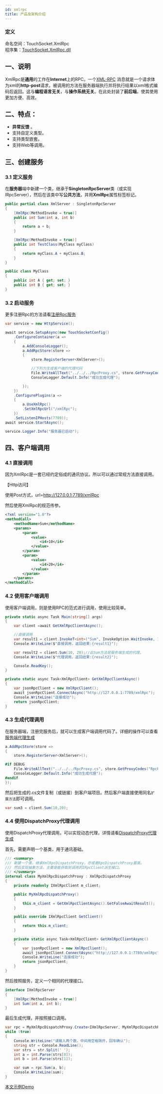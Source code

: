 ```yaml
---
id: xmlrpc
title: 产品及架构介绍
---
```


### 定义

命名空间：TouchSocket.XmlRpc <br/>
程序集：[TouchSocket.XmlRpc.dll](https://www.nuget.org/packages/TouchSocket.XmlRpc)

## 一、说明

XmlRpc是**通用**的工作在**Internet**上的RPC。一个[XML-RPC](https://baike.baidu.com/item/XML-RPC/0) 消息就是一个请求体为xml的**http-post**请求，被调用的方法在服务器端执行并将执行结果以xml格式编码后返回。这与**编程语言无关**，与**操作系统无关**。在此处封装了**前后端**，使其使用更加方便、高效。


## 二、特点：

- **异常反馈** 。
- 支持自定义类型。
- 支持类型嵌套。
- 支持Web等调用。

## 三、创建服务

### 3.1 定义服务

在**服务器**端中新建一个类，继承于**SingletonRpcServer**类（或实现IRpcServer），然后在该类中写**公共方法**，并用**XmlRpc**属性标签标记。

```csharp showLineNumbers
public partial class XmlServer : SingletonRpcServer
{
    [XmlRpc(MethodInvoke = true)]
    public int Sum(int a, int b)
    {
        return a + b;
    }

    [XmlRpc(MethodInvoke = true)]
    public int TestClass(MyClass myClass)
    {
        return myClass.A + myClass.B;
    }
}

public class MyClass
{
    public int A { get; set; }
    public int B { get; set; }
}

```

### 3.2 启动服务

更多注册Rpc的方法请看[注册Rpc服务](./rpcregister.mdx)

```csharp showLineNumbers
var service = new HttpService();

await service.SetupAsync(new TouchSocketConfig()
    .ConfigureContainer(a =>
    {
        a.AddConsoleLogger();
        a.AddRpcStore(store =>
        {
            store.RegisterServer<XmlServer>();

            //下列为生成客户端的代理代码
            File.WriteAllText("../../../RpcProxy.cs", store.GetProxyCodes("RpcProxy", new Type[] { typeof(XmlRpcAttribute) }));
            ConsoleLogger.Default.Info("成功生成代理");

        });
    })
    .ConfigurePlugins(a =>
    {
        a.UseXmlRpc()
        .SetXmlRpcUrl("/xmlRpc");
    })
    .SetListenIPHosts(7789));
await service.StartAsync();

service.Logger.Info("服务器已启动");
```

## 四、客户端调用

### 4.1 直接调用

因为XmlRpc是一套已经约定俗成的通讯协议。所以可以通过常规方法直接调用。

【Http访问】

使用Post方式，url=http://127.0.0.1:7789/xmlRpc

然后使用XmlRpc的规范传参。

```xml
<?xml version="1.0"?>
<methodCall>
    <methodName>Sum</methodName>
    <params>
        <param>
            <value>
                <i4>10</i4>
            </value>
        </param>
        <param>
            <value>
                <i4>20</i4>
            </value>
        </param>
    </params>
</methodCall>
```

### 4.2 使用客户端调用

使用客户端调用，则是使用RPC的范式进行调用，使用比较简单。

```csharp showLineNumbers
private static async Task Main(string[] args)
{
    var client =await GetXmlRpcClientAsync();

    //直接调用
    var result1 = client.InvokeT<int>("Sum", InvokeOption.WaitInvoke, 10, 20);
    Console.WriteLine($"直接调用，返回结果:{result1}");

    var result2 = client.Sum(10, 20);//此Sum方法是服务端生成的代理。
    Console.WriteLine($"代理调用，返回结果:{result2}");

    Console.ReadKey();
}

private static async Task<XmlRpcClient> GetXmlRpcClientAsync()
{
    var jsonRpcClient = new XmlRpcClient();
    await jsonRpcClient.ConnectAsync("http://127.0.0.1:7789/xmlRpc");
    Console.WriteLine("连接成功");
    return jsonRpcClient;
}
```

### 4.3 生成代理调用

在服务器端，注册完服务后，就可以生成客户端调用代码了。详细的操作可以查看[服务端代理生成](./rpcgenerateproxy.mdx)

```csharp {6-7}
a.AddRpcStore(store =>
{
    store.RegisterServer<XmlServer>();

#if DEBUG
    File.WriteAllText("../../../RpcProxy.cs", store.GetProxyCodes("RpcProxy", new Type[] { typeof(XmlRpcAttribute) }));
    ConsoleLogger.Default.Info("成功生成代理");
#endif
});
```

然后把生成的.cs文件复制（或链接）到客户端项目。然后客户端直接使用同名`扩展方法`即可调用。

```csharp showLineNumbers
var sum3 = client.Sum(10,20);
```

### 4.4 使用DispatchProxy代理调用

使用DispatchProxy代理调用，可以实现动态代理，详情请看[DispatchProxy代理生成](./rpcgenerateproxy.mdx)

首先，需要声明一个基类，用于通讯基础。

```csharp showLineNumbers
/// <summary>
/// 新建一个类，继承XmlRpcDispatchProxy，亦或者RpcDispatchProxy基类。
/// 然后实现抽象方法，主要是能获取到调用的IRpcClient派生接口。
/// </summary>
internal class MyXmlRpcDispatchProxy : XmlRpcDispatchProxy
{
    private readonly IXmlRpcClient m_client;

    public MyXmlRpcDispatchProxy()
    {
        this.m_client = GetXmlRpcClientAsync().GetFalseAwaitResult();
    }

    public override IXmlRpcClient GetClient()
    {
        return this.m_client;
    }

    private static async Task<XmlRpcClient> GetXmlRpcClientAsync()
    {
        var jsonRpcClient = new XmlRpcClient();
        await jsonRpcClient.ConnectAsync("http://127.0.0.1:7789/xmlRpc");
        Console.WriteLine("连接成功");
        return jsonRpcClient;
    }
}
```

然后按照服务，定义一个相同的代理接口。

```csharp showLineNumbers
interface IXmlRpcServer
{
    [XmlRpc(MethodInvoke = true)]
    int Sum(int a, int b);
}
```

最后生成代理，并按照接口调用。

```csharp {1}
var rpc = MyXmlRpcDispatchProxy.Create<IXmlRpcServer, MyXmlRpcDispatchProxy>();
while (true)
{
    Console.WriteLine("请输入两个数，中间用空格隔开，回车确认");
    string str = Console.ReadLine();
    var strs = str.Split(' ');
    int a = int.Parse(strs[0]);
    int b = int.Parse(strs[1]);

    var sum = rpc.Sum(a, b);
    Console.WriteLine(sum);
}
```

[本文示例Demo](https://gitee.com/RRQM_Home/TouchSocket/tree/master/examples/XmlRpc)